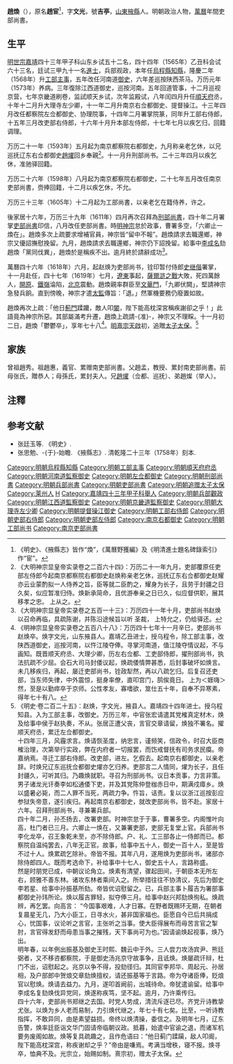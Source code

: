 {{明清人物信息框
| 姓名 = 趙焕
| 原名 = 趙宦
| 圖片名稱= 
| 圖片大小 =
| 圖片說明 = 
| 最高職務 =吏部尚書
| 國家 = 大明 
| 爵位 =
| 籍貫 = [[山東|山東]][[敘州府|敘州府]][[掖縣|掖縣]]
| 族裔 = 
| 字號 = 
| 諡號 =
| 出生日期 = 嘉靖二十一年壬寅正月十五日
| 出生地點 = 
| 逝世日期 = 万历四十七年十一月初二日
| 逝世地點 =
| 墓葬 =
| 配偶 = 配钱氏，累赠夫人；继配周氏、方氏，累封夫人
| 親屬 = （子）趙祐昌；（孫）趙士義
| 出身 =
* 嘉靖四十三年甲子科舉人
* 嘉靖四十四年乙丑科同進士出身
| 經歷 =
| 著作 = 
}}'''趙煥'''（{{bd|1542年||1619年|catIdx=Z趙}}），原名'''趙宦'''<ref>《明史》、《掖縣志》皆作“煥”，《萬曆野獲編》及《明清進士題名碑錄索引》作“宦”。</ref>，字'''文光'''，號'''吉亭'''，[[山東|山東]][[掖縣|掖縣]]人。明朝政治人物，[[萬曆|萬曆]]年間吏部尚書。

==生平==
[[明世宗|明世宗]][[嘉靖|嘉靖]]四十三年甲子科山东乡试五十二名，四十四年（1565年）乙丑科会试六十三名，廷试三甲九十一名[[進士|進士]]，兵部观政，本年任[[烏程縣|烏程縣]][[知縣|知縣]]，隆慶二年（1568年）升[[工部|工部]][[主事|主事]]，五年改任河南道[[御史|御史]]，六年差巡按陕西茶马。万历元年（1573年）养病。三年復除江西道御史，巡按河南。五年回道管事，十二月巡视京营，七年京畿道刷卷，监試顺天乡试，次年监殿试，八年闰四月升任[[順天府|順天府]]丞，十年十二月升大理寺左少卿，十一年二月升南京右佥都御史、提督操江。十三年四月改任都察院左佥都御史、协理院事，十四年二月署掌院篆，同年升工部右侍郎，十五年三月改吏部右侍郎，十六年十月升本部左侍郎，十七年七月以疾乞归，回籍调理。

万历二十一年（1593年）五月起为南京都察院右都御史，九月称亲老乞休，以兄巡抚辽东右佥都御史[[趙燿|趙燿]]回乡奉親<ref>《大明神宗显皇帝实录卷之二百六十四》：万历二十一年九月，吏部覆原任吏部左侍郎今起南京都察院右都御史赵焕称亲老乞休，巡抚辽东右佥都御史赵耀亦云业蒙酌拟一人侍养之旨，臣等就二臣酌之，耀身为长子，且劳于封疆之日久矣，似应暂准归侍。焕新承简命，且优游奉亲之日已久，似应督供职，展其移孝之忠。 上从之。</ref>。十一月升刑部尚书。二十三年四月以疾乞休，准驰驿回籍。

万历二十六年（1598年）八月起为南京都察院右都御史，二十七年五月改任南京吏部尚書，赍捧回籍，十二月以疾乞休，不允。

万历三十三年（1605年）十二月起为工部尚書，以亲老乞在籍侍养，许之。

後家居十六年，万历三十九年（1611年）四月再次召拜為[[刑部尚書|刑部尚書]]，四十年二月署掌[[吏部尚書|吏部尚書]]印信，八月改任吏部尚書。時[[明神宗|明神宗]]怠於政事，曹署多空，「六卿止一煥在」。趙煥多次上疏要求增補官員，神宗皆“留中不報”。趙煥請求去職還鄉，神宗又優詔撫慰挽留。九月，趙煥請求去職還鄉，神宗仍下詔挽留。給事中[[李成名|李成名]]劾趙煥「黨同伐異」，趙煥於是稱疾不出。逾月終於請辭成功<ref>《大明神宗显皇帝实录卷之五百一十三》：万历四十一年十月，吏部尚书赵焕以召命再临，具疏陈谢，并陈沿途候旨以听 圣裁， 上特允之，仍给驿还。</ref>。

萬曆四十六年（1618年）六月，起赵焕为吏部尚书，铨印暂付侍郎[[史继偕|史继偕]]署掌，十一月赴任，四十七年（1619年）七月，[[遼東|遼東]]事起，[[薩爾滸之戰|薩爾滸之戰]]大敗，死四萬餘人，[[開原|開原]]、[[鐵嶺|鐵嶺]]淪陷，[[北京|北京]]震動。趙煥親率群臣至[[文華門|文華門]]，「九卿伏闕」，堅請神宗急發兵餉。直到傍晚，神宗才遣[[太監|太監]]傳旨：「退。」然軍機要務仍廢置如故。

趙煥再次上疏：「他日[[北京|薊門]]蹂躪，敵人叩[[皇宮|閽]]，陛下能高枕深宮稱疾謝卻之乎！」此語竟為神宗所惡。其部屬滿考升遷，趙煥上疏請-{准}-，神宗又不理睬。十一月初二日，趙煥「鬱鬱卒」，享年七十八<ref>《明神宗显皇帝实录卷之五百八十八》：万历四十七年十一月辛巳，吏部尚书赵焕卒。焕字文光，山东掖县人。嘉靖乙丑进士，授乌程令，除工部主事，改陕西道御史，巡按河南，以忤江陵夺俸。寻掌河南道，值江陵夺情议起，不与画知。既晋顺天府丞、大理少卿，历左右佥都、工吏部侍郎，擢刑部尚书，执法抗疏不少屈。会石大司马封倭议起，焕疏倭情弊甚悉，后封事破坏如焕言。未几移疾归，再起，屡迁吏部尚书，铨政犁然，再以八疏乞归。后复召还吏部，当东师失律，中外震惊，挺身率僚，直叩宫门，鹄俟竟日。 上为＜娾嗨＞然，至是以勤瘁卒于京师。公性孝友，寡嗜欲，筮仕五十年，自奉不异寒素，得年七十有八。</ref>。[[明熹宗|明熹宗]][[天啟|天啟]]初，追贈[[太子太保|太子太保]]。<ref>《明史·卷二百二十五》：赵焕，字文光，掖县人。嘉靖四十四年进士。授乌程知县。入为工部主事，改御史。万历三年，中官张宏请遣其党榷真定材木，焕及给事中侯于赵执奏，不从。张居正遭父丧，言官交章请留，焕独不署名。擢顺天府丞，累迁左佥都御史。<br>十四年三月，风霾求言。焕请恢圣度，纳忠言，谨{{PUA|}}频笑，信政令，时召大臣商榷治理，次第举行实政，弊在内府者一切报罢，而饬戒督抚有司务求民瘼。帝嘉纳焉。寻迁工部右侍郎。改吏部，进左。乞假去。起南京右都御史，以亲老辞。时焕兄辽东巡抚佥都御史燿亦乞归养。吏部言二人情同，燿为长子，且任封疆久，可听其归。乃趣焕就职。寻召为刑部尚书。议日本贡事，力言非策。男子诸龙光讦奏李如松通倭下吏，并及其党陈仲登枷赤日中，期满戍瘴乡。焕以盛暑必毙，而二人罪不当死，两疏力争。忤旨，诘责。复以议浙江巡按彭应参狱失帝意，遂引疾归。再起南京右都御史，就改吏部尚书，皆不赴。家居十六年。召拜刑部尚书，寻兼署兵部。<br>四十年二月，孙丕扬去，改署吏部。时神宗怠于于事，曹署多空。内阁惟叶向高，杜门者已三月。六卿止一焕在，又兼署吏部，吏部无复堂上官。兵部尚书李化龙卒，召王象乾未至，亦不除侍郎。户、礼、工三部各止一侍郎而已。都察院自温纯罢去，八年无正官。故事，给事中五十人，御史一百十人，至是皆不过十人。焕累疏乞除补。帝皆不报。其年八月，遂用焕为吏部尚书，诸部亦除侍郎四人。既而考选命下，补给事中十七人，御史五十人，言路称盛。<br>然是时朋党已成，中朝议论角立。焕素有清望，骤起田间，于朝臣本无所左右，顾雅不善东林。诸攻东林者乘间入之。所举措往往不协清议，先后为御史李若星、给事中孙振基所劾。帝皆优诏慰留之。已，兵部主事卜履吉为署部事都御史孙玮所论。焕以履吉罪轻，拟夺俸三月。给事中赵兴邦劾焕徇私。焕疏辨，再乞罢。向高言： “今国事艰难，人才日寡。在野者既赐环无期，在朝者复晨星无几，乃大小臣工，日寻水火，甚非国家福也。臣愿自今已后共捐成心，忧国事，议论听之言官，主张听之当事。使大臣得展布而毋苦言官之掣肘，言官得发舒而毋患当事之摧残，天下事尚可为也。”因请谕焕起视事，焕乃出。<br>明年春，以年例出振基及御史王时熙、魏云中于外。三人尝力攻汤宾尹、熊廷弼者，又不移咨都察院，于是御史汤兆京守故事争，且诋焕。焕屡疏讦辩，杜门不出，诏慰起之。兆京以争不得，投劾径归。其同官李邦华、周起元、孙居相，及户部郎中贺烺交章劾焕擅权，请还振基等于言路。帝为夺诸臣俸，贬烺官以慰焕。焕请去益力。九月，遂叩首阙前，出城待命。帝犹遣谕留。给事中李成名复劾焕伐异党同，焕遂称疾笃，坚不起。逾月，乃许乘传归。<br>四十六年，吏部尚书郑继之去国。时党人势成，清流斥逐已尽。齐党亓诗教挚尤张。以焕为乡人老而易制，力引焕代继之，年七十有七矣。比至，一听诗教指挥，不敢异同，由是素望益损。帝终以焕清操，委信之。及明年七月，辽东告警，焕率廷臣诣文华门固请帝临朝议政。抵暮，始遣中官谕之退，而诸军机要务废阁如故。焕等复具疏趣之，且作危语曰：“他日蓟门蹂躏，敌人叩阍，陛下能高枕深宫，称疾谢却之乎？”帝由是嗛焉。考满当增秩，寝不报。焕寻卒，恤典不及。光宗立，始赐如制。熹宗初，赠太子太保。</ref>

==家族==
曾祖趙秀。祖趙惠，義官、累赠南吏部尚書。父趙孟，教授、累封南吏部尚書。前母张氏，贈恭人；母孫氏，累封夫人。兄[[趙燿|趙燿]]（佥都、巡抚）、弟趙燦（举人）。

==注釋==
<div class="references-small">
<references />
</div>

==参考文献==
*张廷玉等. 《明史》.
*张思勉、-{于}-始瞻. 《掖縣志》. 清乾隆二十三年（1758年）刻本.

{{嘉靖四十四年乙丑科殿試金榜}}
{{DEFAULTSORT:Zhao趙}}
[[Category:明朝烏程縣知縣|Category:明朝烏程縣知縣]]
[[Category:明朝工部主事|Category:明朝工部主事]]
[[Category:明朝順天府府丞|Category:明朝順天府府丞]]
[[Category:明朝河南道監察御史|Category:明朝河南道監察御史]]
[[Category:明朝左佥都御史|Category:明朝左佥都御史]]
[[Category:明朝刑部尚書|Category:明朝刑部尚書]]
[[Category:明朝兵部尚書|Category:明朝兵部尚書]]
[[Category:明朝吏部尚書|Category:明朝吏部尚書]]
[[Category:明朝追赠太子太保|Category:明朝追赠太子太保]]
[[Category:莱州人|Category:莱州人]]
[[Category:趙姓|H]]
[[Category:嘉靖四十三年甲子科舉人|Category:嘉靖四十三年甲子科舉人]]
[[Category:明朝兵部觀政|Category:明朝兵部觀政]]
[[Category:明朝江西道監察御史|Category:明朝江西道監察御史]]
[[Category:明朝京畿道監察御史|Category:明朝京畿道監察御史]]
[[Category:明朝大理寺左少卿|Category:明朝大理寺左少卿]]
[[Category:明朝提督操江御史|Category:明朝提督操江御史]]
[[Category:明朝工部右侍郎|Category:明朝工部右侍郎]]
[[Category:明朝吏部右侍郎|Category:明朝吏部右侍郎]]
[[Category:明朝吏部左侍郎|Category:明朝吏部左侍郎]]
[[Category:南京右都御史|Category:南京右都御史]]
[[Category:明朝工部尚书|Category:明朝工部尚书]]
[[Category:南京吏部尚書|Category:南京吏部尚書]]
